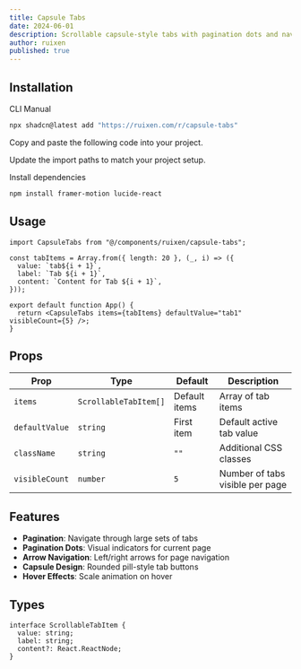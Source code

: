 ```yaml
---
title: Capsule Tabs
date: 2024-06-01
description: Scrollable capsule-style tabs with pagination dots and navigation arrows
author: ruixen
published: true
---
```


<ComponentPreview name="capsule-tabs-demo" category="tabs" />

## Installation

<Tabs defaultValue="cli">

<TabsList>
  <TabsTrigger value="cli">CLI</TabsTrigger>
  <TabsTrigger value="manual">Manual</TabsTrigger>
</TabsList>
<TabsContent value="cli">

```bash
npx shadcn@latest add "https://ruixen.com/r/capsule-tabs"
```

</TabsContent>

<TabsContent value="manual">

<Steps>

<Step>Copy and paste the following code into your project.</Step>

<ComponentSource name="capsule-tabs" />

<Step>Update the import paths to match your project setup.</Step>

<Step>Install dependencies</Step>

```bash
npm install framer-motion lucide-react
```

</Steps>

</TabsContent>

</Tabs>

## Usage

```tsx
import CapsuleTabs from "@/components/ruixen/capsule-tabs";

const tabItems = Array.from({ length: 20 }, (_, i) => ({
  value: `tab${i + 1}`,
  label: `Tab ${i + 1}`,
  content: `Content for Tab ${i + 1}`,
}));

export default function App() {
  return <CapsuleTabs items={tabItems} defaultValue="tab1" visibleCount={5} />;
}
```

## Props

| Prop           | Type                  | Default       | Description                     |
| -------------- | --------------------- | ------------- | ------------------------------- |
| `items`        | `ScrollableTabItem[]` | Default items | Array of tab items              |
| `defaultValue` | `string`              | First item    | Default active tab value        |
| `className`    | `string`              | `""`          | Additional CSS classes          |
| `visibleCount` | `number`              | `5`           | Number of tabs visible per page |

## Features

- **Pagination**: Navigate through large sets of tabs
- **Pagination Dots**: Visual indicators for current page
- **Arrow Navigation**: Left/right arrows for page navigation
- **Capsule Design**: Rounded pill-style tab buttons
- **Hover Effects**: Scale animation on hover

## Types

```tsx
interface ScrollableTabItem {
  value: string;
  label: string;
  content?: React.ReactNode;
}
```
